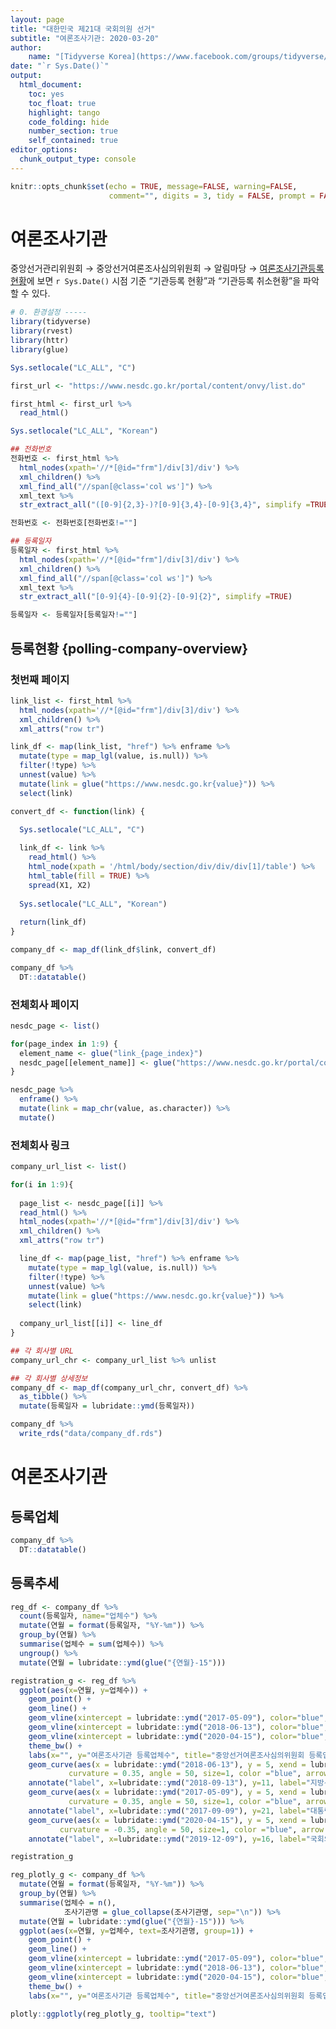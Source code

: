 ```yaml
---
layout: page
title: "대한민국 제21대 국회의원 선거"
subtitle: "여론조사기관: 2020-03-20"
author:
    name: "[Tidyverse Korea](https://www.facebook.com/groups/tidyverse/)"
date: "`r Sys.Date()`"
output:
  html_document: 
    toc: yes
    toc_float: true
    highlight: tango
    code_folding: hide
    number_section: true
    self_contained: true
editor_options: 
  chunk_output_type: console
---
```


```r
knitr::opts_chunk$set(echo = TRUE, message=FALSE, warning=FALSE,
                      comment="", digits = 3, tidy = FALSE, prompt = FALSE, fig.align = 'center')

```

# 여론조사기관 {#election-polling-company}

중앙선거관리위원회 &rarr; 중앙선거여론조사심의위원회 &rarr; 알림마당 &rarr; [여론조사기관등록현황](https://www.nesdc.go.kr/portal/content/onvy/list.do)에 보면 `r Sys.Date()` 시점 기준 "기관등록 현황"과 "기관등록 취소현황"을 파악할 수 있다.

```r
# 0. 환경설정 -----
library(tidyverse)
library(rvest)
library(httr)
library(glue)

Sys.setlocale("LC_ALL", "C")

first_url <- "https://www.nesdc.go.kr/portal/content/onvy/list.do"

first_html <- first_url %>% 
  read_html()

Sys.setlocale("LC_ALL", "Korean")

## 전화번호
전화번호 <- first_html %>% 
  html_nodes(xpath='//*[@id="frm"]/div[3]/div') %>% 
  xml_children() %>% 
  xml_find_all("//span[@class='col ws']") %>% 
  xml_text %>% 
  str_extract_all("([0-9]{2,3}-)?[0-9]{3,4}-[0-9]{3,4}", simplify =TRUE)

전화번호 <- 전화번호[전화번호!=""]

## 등록일자
등록일자 <- first_html %>% 
  html_nodes(xpath='//*[@id="frm"]/div[3]/div') %>% 
  xml_children() %>% 
  xml_find_all("//span[@class='col ws']") %>% 
  xml_text %>% 
  str_extract_all("[0-9]{4}-[0-9]{2}-[0-9]{2}", simplify =TRUE)

등록일자 <- 등록일자[등록일자!=""]

```

## 등록현황 {polling-company-overview}

### 첫번째 페이지 {#polling-company-overview-first}

```r

link_list <- first_html %>% 
  html_nodes(xpath='//*[@id="frm"]/div[3]/div') %>% 
  xml_children() %>% 
  xml_attrs("row tr")

link_df <- map(link_list, "href") %>% enframe %>% 
  mutate(type = map_lgl(value, is.null)) %>% 
  filter(!type) %>% 
  unnest(value) %>% 
  mutate(link = glue("https://www.nesdc.go.kr{value}")) %>% 
  select(link)

convert_df <- function(link) {

  Sys.setlocale("LC_ALL", "C")
  
  link_df <- link %>% 
    read_html() %>% 
    html_node(xpath = '/html/body/section/div/div/div[1]/table') %>% 
    html_table(fill = TRUE) %>% 
    spread(X1, X2)
  
  Sys.setlocale("LC_ALL", "Korean")
  
  return(link_df)
}

company_df <- map_df(link_df$link, convert_df)

company_df %>% 
  DT::datatable()
```

### 전체회사 페이지 {#polling-company-overview-page}

```r
nesdc_page <- list()

for(page_index in 1:9) {
  element_name <- glue("link_{page_index}")
  nesdc_page[[element_name]] <- glue("https://www.nesdc.go.kr/portal/content/onvy/list.do?&sdate=&edate=&searchVO=egovframework.rte.nesdc.bbs.vo.SearchVO@386025ce[sdate=,edate=,xdate=,searchTime=,searchCnd=,searchWrd=,pageIndex=1,pageUnit=10,pageSize=10,firstIndex=0,lastIndex=10,recordCountPerPage=10,rowNo=0,bbsNm=,delCode=0,orgTableNm=,tableNm=,orgPath=,newPath=,atchFileId=,orgFileNm=,fileSn=0,fileNm=,totalRows=0,totalCnt=0,siteName=,currentSize=0,totCnt=0,userIp=,siteId=,programId=,targetMethod=,pageQueryString=%3Cnull%3E,menuNo=%3Cnull%3E,imgUrl=,publish=,useAt=Y,saveType=,userId=,telecomCd=,pollGubuncd=,usePurpose=]&searchWrd=&searchCnd=&pageIndex={page_index}")
}

nesdc_page %>% 
  enframe() %>% 
  mutate(link = map_chr(value, as.character)) %>% 
  mutate()
```

### 전체회사 링크 {#polling-company-overview-링크}

```r

company_url_list <- list()

for(i in 1:9){
  
  page_list <- nesdc_page[[i]] %>% 
  read_html() %>% 
  html_nodes(xpath='//*[@id="frm"]/div[3]/div') %>% 
  xml_children() %>% 
  xml_attrs("row tr")

  line_df <- map(page_list, "href") %>% enframe %>% 
    mutate(type = map_lgl(value, is.null)) %>% 
    filter(!type) %>% 
    unnest(value) %>% 
    mutate(link = glue("https://www.nesdc.go.kr{value}")) %>% 
    select(link)
  
  company_url_list[[i]] <- line_df
}

## 각 회사별 URL
company_url_chr <- company_url_list %>% unlist

## 각 회사별 상세정보
company_df <- map_df(company_url_chr, convert_df) %>% 
  as_tibble() %>% 
  mutate(등록일자 = lubridate::ymd(등록일자))

company_df %>% 
  write_rds("data/company_df.rds")
```


# 여론조사기관 {#polling-company-data}

## 등록업체 {#polling-company-detail}

```r
company_df %>% 
  DT::datatable()
```

## 등록추세 {#polling-company-data-timeseries}

```r
reg_df <- company_df %>% 
  count(등록일자, name="업체수") %>% 
  mutate(연월 = format(등록일자, "%Y-%m")) %>% 
  group_by(연월) %>% 
  summarise(업체수 = sum(업체수)) %>% 
  ungroup() %>% 
  mutate(연월 = lubridate::ymd(glue("{연월}-15")))

registration_g <- reg_df %>% 
  ggplot(aes(x=연월, y=업체수)) +
    geom_point() +
    geom_line() +
    geom_vline(xintercept = lubridate::ymd("2017-05-09"), color="blue", linetype="dashed") +
    geom_vline(xintercept = lubridate::ymd("2018-06-13"), color="blue", linetype="dashed") +
    geom_vline(xintercept = lubridate::ymd("2020-04-15"), color="blue", linetype="dashed") +
    theme_bw() +
    labs(x="", y="여론조사기관 등록업체수", title="중앙선거여론조사심의위원회 등록업체현황") +
    geom_curve(aes(x = lubridate::ymd("2018-06-13"), y = 5, xend = lubridate::ymd("2018-09-13"), yend = 10),
             curvature = 0.35, angle = 50, size=1, color ="blue", arrow = arrow(type = "closed", length = unit(0.35,"cm"))) +
    annotate("label", x=lubridate::ymd("2018-09-13"), y=11, label="지방선거") +
    geom_curve(aes(x = lubridate::ymd("2017-05-09"), y = 5, xend = lubridate::ymd("2017-09-09"), yend = 20),
             curvature = 0.35, angle = 50, size=1, color ="blue", arrow = arrow(type = "closed", length = unit(0.35,"cm"))) +
    annotate("label", x=lubridate::ymd("2017-09-09"), y=21, label="대통령 선거") +
    geom_curve(aes(x = lubridate::ymd("2020-04-15"), y = 5, xend = lubridate::ymd("2019-12-09"), yend = 15),
           curvature = -0.35, angle = 50, size=1, color ="blue", arrow = arrow(type = "closed", length = unit(0.35,"cm"))) +
    annotate("label", x=lubridate::ymd("2019-12-09"), y=16, label="국회의원 선거")

registration_g
```


```r

reg_plotly_g <- company_df %>% 
  mutate(연월 = format(등록일자, "%Y-%m")) %>% 
  group_by(연월) %>% 
  summarise(업체수 = n(),
            조사기관명 = glue_collapse(조사기관명, sep="\n")) %>% 
  mutate(연월 = lubridate::ymd(glue("{연월}-15"))) %>% 
  ggplot(aes(x=연월, y=업체수, text=조사기관명, group=1)) +
    geom_point() +
    geom_line() +
    geom_vline(xintercept = lubridate::ymd("2017-05-09"), color="blue", linetype="dashed") +
    geom_vline(xintercept = lubridate::ymd("2018-06-13"), color="blue", linetype="dashed") +
    geom_vline(xintercept = lubridate::ymd("2020-04-15"), color="blue", linetype="dashed") +
    theme_bw() +
    labs(x="", y="여론조사기관 등록업체수", title="중앙선거여론조사심의위원회 등록업체현황")  

plotly::ggplotly(reg_plotly_g, tooltip="text")
```

